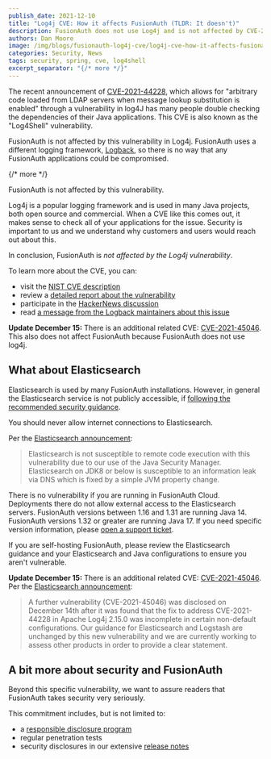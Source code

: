 ```yaml
---
publish_date: 2021-12-10 
title: "Log4j CVE: How it affects FusionAuth (TLDR: It doesn't)"
description: FusionAuth does not use Log4j and is not affected by CVE-2021-44228
authors: Dan Moore
image: /img/blogs/fusionauth-log4j-cve/log4j-cve-how-it-affects-fusionauth-tldr-it-doesnt-header-image.png
categories: Security, News
tags: security, spring, cve, log4shell
excerpt_separator: "{/* more */}"
---
```


The recent announcement of [CVE-2021-44228](https://nvd.nist.gov/vuln/detail/CVE-2021-44228), which allows for "arbitrary code loaded from LDAP servers when message lookup substitution is enabled" through a vulnerability in log4J has many people double checking the dependencies of their Java applications. This CVE is also known as the "Log4Shell" vulnerability.

FusionAuth is not affected by this vulnerability in Log4j. FusionAuth uses a different logging framework, [Logback](http://logback.qos.ch/), so there is no way that any FusionAuth applications could be compromised. 

{/* more */}

<Aside type="note" nodark="true">
FusionAuth is not affected by this vulnerability.
</Aside>

Log4j is a popular logging framework and is used in many Java projects, both open source and commercial. When a CVE like this comes out, it makes sense to check all of your applications for the issue. Security is important to us and we understand why customers and users would reach out about this.

In conclusion, FusionAuth is *not affected by the Log4j vulnerability*.

To learn more about the CVE, you can:

* visit the [NIST CVE description](https://nvd.nist.gov/vuln/detail/CVE-2021-44228)
* review a [detailed report about the vulnerability](https://www.lunasec.io/docs/blog/log4j-zero-day/)
* participate in the [HackerNews discussion](https://news.ycombinator.com/item?id=29504755)
* read [a message from the Logback maintainers about this issue](http://mailman.qos.ch/pipermail/announce/2021/000163.html)

**Update December 15:** There is an additional related CVE: [CVE-2021-45046](https://nvd.nist.gov/vuln/detail/CVE-2021-45046). This also does not affect FusionAuth because FusionAuth does not use log4j.

## What about Elasticsearch

Elasticsearch is used by many FusionAuth installations. However, in general the Elasticsearch service is not publicly accessible, if [following the recommended security guidance](/docs/operate/secure/securing).

<Aside type="note" nodark="true">
You should never allow internet connections to Elasticsearch.
</Aside>

Per the [Elasticsearch announcement](https://discuss.elastic.co/t/apache-log4j2-remote-code-execution-rce-vulnerability-cve-2021-44228-esa-2021-31/291476):

> Elasticsearch is not susceptible to remote code execution with this vulnerability due to our use of the Java Security Manager. Elasticsearch on JDK8 or below is susceptible to an information leak via DNS which is fixed by a simple JVM property change.

There is no vulnerability if you are running in FusionAuth Cloud. Deployments there do not allow external access to the Elasticsearch servers. FusionAuth versions between 1.16 and 1.31 are running Java 14. FusionAuth versions 1.32 or greater are running Java 17. If you need specific version information, please [open a support ticket](https://account.fusionauth.io/account/support/).

If you are self-hosting FusionAuth, please review the Elasticsearch guidance and your Elasticsearch and Java configurations to ensure you aren't vulnerable.

**Update December 15:** There is an additional related CVE: [CVE-2021-45046](https://nvd.nist.gov/vuln/detail/CVE-2021-45046). Per the [Elasticsearch announcement](https://discuss.elastic.co/t/apache-log4j2-remote-code-execution-rce-vulnerability-cve-2021-44228-esa-2021-31/291476):

> A further vulnerability (CVE-2021-45046) was disclosed on December 14th after it was found that the fix to address CVE-2021-44228 in Apache Log4j 2.15.0 was incomplete in certain non-default configurations. Our guidance for Elasticsearch and Logstash are unchanged by this new vulnerability and we are currently working to assess other products in order to provide a clear statement.

## A bit more about security and FusionAuth

Beyond this specific vulnerability, we want to assure readers that FusionAuth takes security very seriously. 

This commitment includes, but is not limited to:

* a [responsible disclosure program](/security)
* regular penetration tests
* security disclosures in our extensive [release notes](/docs/release-notes/)


